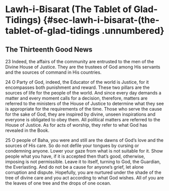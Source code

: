 # Lawh-i-Bisarat (The Tablet of Glad-Tidings) {#sec-lawh-i-bisarat-(the-tablet-of-glad-tidings .unnumbered}

## The Thirteenth Good News {#sec-the-thirteenth-good-news .unnumbered}

23 Indeed, the affairs of the community are entrusted to the men of the Divine House of Justice. They are the trustees of God among His servants and the sources of command in His countries.

24 O Party of God, indeed, the Educator of the world is Justice, for it encompasses both punishment and reward. These two pillars are the sources of life for the people of the world. And since every day demands a matter and every moment calls for a decision, therefore, matters are referred to the ministers of the House of Justice to determine what they see is appropriate for the requirements of the time. Those who serve the cause for the sake of God, they are inspired by divine, unseen inspirations and everyone is obligated to obey them. All political matters are referred to the House of Justice. As for acts of worship, they refer to what God has revealed in the Book.

25 O people of Baha, you were and still are the dawns of God's love and the sources of His care. So do not defile your tongues by cursing or condemning anyone. Lower your gaze from what is not suitable for it. Show people what you have, if it is accepted then that's good, otherwise, imposing is not permissible. Leave it to itself, turning to God, the Guardian, the Everlasting. And do not be a cause for anyone's grief, let alone corruption and dispute. Hopefully, you are nurtured under the shade of the tree of divine care and you act according to what God wishes. All of you are the leaves of one tree and the drops of one ocean.
